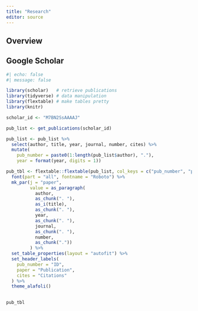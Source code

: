 ```yaml
---
title: "Research"
editor: source
---
```


## Overview

## Google Scholar

```r
#| echo: false
#| message: false

library(scholar)   # retrieve publications
library(tidyverse) # data manipulation
library(flextable) # make tables pretty
library(knitr) 

scholar_id <- "M7BN2SsAAAAJ"

pub_list <- get_publications(scholar_id)

pub_list <- pub_list %>%
  select(author, title, year, journal, number, cites) %>%
  mutate(
    pub_number = paste0(1:length(pub_list$author), "."),
    year = format(year, digits = 1))

pub_tbl <- flextable::flextable(pub_list, col_keys = c("pub_number", "paper", "cites")) %>%
  font(part = "all", fontname = "Roboto") %>%
  mk_par(j = "paper", 
         value = as_paragraph(
           author, 
           as_chunk(". "), 
           as_i(title), 
           as_chunk(". "),
           year, 
           as_chunk(". "),
           journal, 
           as_chunk(". "),
           number,
           as_chunk("."))
         ) %>%
  set_table_properties(layout = "autofit") %>%
  set_header_labels(
    pub_number = "ID",
    paper = "Publication",
    cites = "Citations"
  ) %>% 
  theme_alafoli()
  

pub_tbl

```
